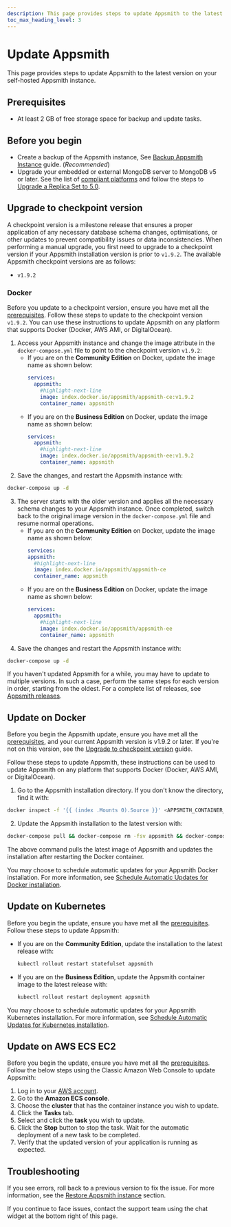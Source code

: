 ```yaml
---
description: This page provides steps to update Appsmith to the latest version on your self-hosted Appsmith instance.
toc_max_heading_level: 3
---
```


# Update Appsmith

This page provides steps to update Appsmith to the latest version on your self-hosted Appsmith instance.

## Prerequisites

* At least 2 GB of free storage space for backup and update tasks.

## Before you begin

* Create a backup of the Appsmith instance, See [Backup Appsmith Instance](/getting-started/setup/instance-management/appsmithctl/#backup-instance) guide. (_Recommended_)
* Upgrade your embedded or external MongoDB server to MongoDB v5 or later. See the list of [compliant platforms](https://www.mongodb.com/docs/manual/administration/production-notes/#platform-support) and follow the steps to [Upgrade a Replica Set to 5.0](https://www.mongodb.com/docs/manual/release-notes/5.0-upgrade-replica-set/).

## Upgrade to checkpoint version

A checkpoint version is a milestone release that ensures a proper application of any necessary database schema changes, optimisations, or other updates to prevent compatibility issues or data inconsistencies. When performing a manual upgrade, you first need to upgrade to a checkpoint version if your Appsmith installation version is prior to `v1.9.2`. The available Appsmith checkpoint versions are as follows:

  * `v1.9.2`

### Docker
Before you update to a checkpoint version, ensure you have met all the [prerequisites](#prerequisites). Follow these steps to update to the checkpoint version `v1.9.2`. You can use these instructions to update Appsmith on any platform that supports Docker (Docker, AWS AMI, or DigitalOcean).

1. Access your Appsmith instance and change the image attribute in the `docker-compose.yml` file to point to the checkpoint version `v1.9.2`:
    * If you are on the **Community Edition** on Docker, update the image name as shown below:
        ```yaml
        services:
          appsmith:
            #highlight-next-line
            image: index.docker.io/appsmith/appsmith-ce:v1.9.2
            container_name: appsmith
        ```
    * If you are on the **Business Edition** on Docker, update the image name as shown below:
        ```yaml
        services:
          appsmith:
            #highlight-next-line
            image: index.docker.io/appsmith/appsmith-ee:v1.9.2
            container_name: appsmith
        ```
2. Save the changes, and restart the Appsmith instance with:
  ```bash
  docker-compose up -d
  ```
3. The server starts with the older version and applies all the necessary schema changes to your Appsmith instance. Once completed, switch back to the original image version in the `docker-compose.yml` file and resume normal operations.
    * If you are on the **Community Edition** on Docker, update the image name as shown below:
        ```yaml
        services:
        appsmith:
          #highlight-next-line
          image: index.docker.io/appsmith/appsmith-ce
          container_name: appsmith
        ```
    * If you are on the **Business Edition** on Docker, update the image name as shown below:
        ```yaml
        services:
          appsmith:
            #highlight-next-line
            image: index.docker.io/appsmith/appsmith-ee
            container_name: appsmith
        ```
4. Save the changes and restart the Appsmith instance with: 
  ```bash
  docker-compose up -d
  ```

If you haven't updated Appsmith for a while, you may have to update to multiple versions. In such a case, perform the same steps for each version in order, starting from the oldest. For a complete list of releases, see [Appsmith releases](https://github.com/appsmithorg/appsmith/releases).

## Update on Docker

Before you begin the Appsmith update, ensure you have met all the [prerequisites](#prerequisites), and your current Appsmith version is v1.9.2 or later. If you're not on this version, see the [Upgrade to checkpoint version](#upgrade-to-checkpoint-version) guide.

Follow these steps to update Appsmith, these instructions can be used to update Appsmith on any platform that supports Docker (Docker, AWS AMI, or DigitalOcean).

1. Go to the Appsmith installation directory. If you don't know the directory, find it with:

  ```bash
  docker inspect -f '{{ (index .Mounts 0).Source }}' <APPSMITH_CONTAINER_ID>
  ```
2. Update the Appsmith installation to the latest version with:

  ```bash
  docker-compose pull && docker-compose rm -fsv appsmith && docker-compose up -d
  ```
The above command pulls the latest image of Appsmith and updates the installation after restarting the Docker container.

You may choose to schedule automatic updates for your Appsmith Docker installation. For more information, see [Schedule Automatic Updates for Docker installation](/getting-started/setup/instance-management/maintenance-window#docker).

## Update on Kubernetes

Before you begin the update, ensure you have met all the [prerequisites](#prerequisites). Follow these steps to update Appsmith:

* If you are on the **Community Edition**, update the installation to the latest release with:

  ```bash
  kubectl rollout restart statefulset appsmith
  ```
* If you are on the **Business Edition**, update the Appsmith container image to the latest release with: 

  ```bash
  kubectl rollout restart deployment appsmith
  ```
You may choose to schedule automatic updates for your Appsmith Kubernetes installation. For more information, see [Schedule Automatic Updates for Kubernetes installation](/getting-started/setup/instance-management/maintenance-window#kubernetes ).

## Update on AWS ECS EC2

Before you begin the update, ensure you have met all the [prerequisites](#prerequisites). Follow the below steps using the Classic Amazon Web Console to update Appsmith:

1. Log in to your [AWS account](https://console.aws.amazon.com/ecs/).
2. Go to the **Amazon ECS console**.
3. Choose the **cluster** that has the container instance you wish to update.
4. Click the **Tasks** tab.
5. Select and click the **task** you wish to update. 
6. Click the **Stop** button to stop the task. Wait for the automatic deployment of a new task to be completed.
7. Verify that the updated version of your application is running as expected.

## Troubleshooting

If you see errors, roll back to a previous version to fix the issue. For more information, see the [Restore Appsmith instance](/getting-started/setup/instance-management/appsmithctl#restore-instance) section. 

If you continue to face issues, contact the support team using the chat widget at the bottom right of this page.

